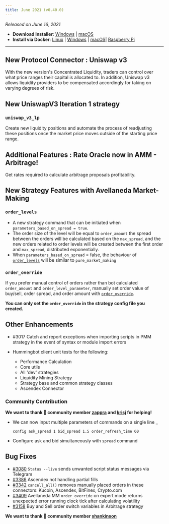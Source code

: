 ```yaml
---
title: June 2021 (v0.40.0)
---
```



_Released on June 16, 2021_

- **Download Installer**: [Windows](https://dist.hummingbot.io/hummingbot_v0.40.0_setup.exe) | [macOS](https://dist.hummingbot.io/hummingbot_v0.40.0.dmg)
- **Install via Docker**: [Linux](/installation/linux/#install-via-docker) | [Windows](/installation/windows/#install-via-docker) | [macOS](/installation/mac/#install-via-docker)| [Raspberry Pi](/installation/raspberry/)

---

## New Protocol Connector : Uniswap v3

With the new version's Concentrated Liquidity, traders can control over what price ranges their capital is allocated to. In addition, Uniswap v3 allows liquidity providers to be compensated accordingly for taking on varying degrees of risk.

## New UniswapV3 Iteration 1 strategy

### `uniswap_v3_lp`

Create new liquidity positions and automate the process of readjusting these positions once the market price moves outside of the starting price range.

## Additional Features : Rate Oracle now in AMM - Arbitrage!

Get rates required to calculate arbitrage proposals profitability.

## New Strategy Features with Avellaneda Market-Making

### `order_levels`

- A new strategy command that can be initiated when `parameters_based_on_spread = true`.
- The order size of the level will be equal to `order_amount` the spread between the orders will be calculated based on the `max_spread`, and the new orders related to order levels will be created between the first order and `max_spread`, distributed exponentially.
- When `parameters_based_on_spread` = false, the behaviour of [`order_levels`](/strategies/avellaneda-market-making/#order-levels) will be similar to `pure_market_making`

### `order_override`

If you prefer manual control of orders rather than bot calculated `order_amount` and `order_level_parameter`, manually set order value of buy/sell, order spread, and order amount with [`order_override`](/strategies/avellaneda-market-making/#order_override).

**You can only set the `order_override` in the strategy config file you created.**

## Other Enhancements

- #3017 Catch and report exceptions when importing scripts in PMM strategy in the event of syntax or module import errors

- Hummingbot client unit tests for the following:
  - Performance Calculation
  - Core utils
  - All 'dev' strategies
  - Liquidity Mining Strategy
  - Strategy base and common strategy classes
  - Ascendex Connector

### Community Contribution

**We want to thank 🙏 community member [zappra](https://github.com/zappra) and [krisj](https://github.com/krisj) for helping!**

- We can now input multiple parameters of commands on a single line \_

  ```
  config ask_spread 1 bid_spread 1.5 order_refresh_time 60
  ```

- Configure ask and bid simultaneously with `spread` command

## Bug Fixes

- [#3080](https://github.com/CoinAlpha/hummingbot/pull/3080) `Status --live` sends unwanted script status messages via Telegram
- [#3386](https://github.com/CoinAlpha/hummingbot/pull/3386/commits) Ascendex not handling partial fills
- [#3342](https://github.com/CoinAlpha/hummingbot/pull/3342/commits) `cancell_all()` removes manually placed orders in these connectors: Kucoin, Ascendex, BitFinex, Crypto.com
- [#3409](https://github.com/CoinAlpha/hummingbot/pull/3409/commits) Avellaneda MM `order_override` on expert mode returns unexpected error running clock tick after calculating volatility
- [#3158](https://github.com/CoinAlpha/hummingbot/pull/3158/commits) Buy and Sell order switch variables in Arbitrage strategy

**We want to thank 🙏 community member [shankinson](https://github.com/shankinson)**
